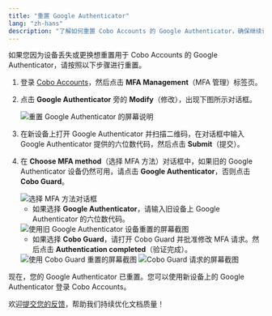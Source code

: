 ```yaml
---
title: "重置 Google Authenticator"
lang: "zh-hans"
description: "了解如何重置 Cobo Accounts 的 Google Authenticator，确保继续访问和安全。"
---
```


如果您因为设备丢失或更换想重置用于 Cobo Accounts 的 Google Authenticator，请按照以下步骤进行重置。

1. 登录 [Cobo Accounts](https://accounts.cobo.com/)，然后点击 **MFA Management**（MFA 管理）标签页。
2. 点击 **Google Authenticator** 旁的 **Modify**（修改），出现下图所示对话框。

    <img src="/en/images/cobo-accounts/_xhiQMOa7LNMh0f9QR3LCIVTSncU4VZIUcCZj5aCUP7mxmw2RaMN9mmwDwdp8mTyzWH063WyZPEcGKJEX_1sAUxBz6aMm5CVGUigupUkl3QYa0ci30dQ_C3RGL0KdVFpg7cobueWhNoxsdGdC-s23Mw.png" className="screenshot_full_screen" alt="重置 Google Authenticator 的屏幕说明" />

3. 在新设备上打开 Google Authenticator 并扫描二维码，在对话框中输入 Google Authenticator 提供的六位数代码，然后点击 **Submit**（提交）。

4. 在 **Choose MFA method**（选择 MFA 方法）对话框中，如果旧的 Google Authenticator 设备仍然可用，请点击 **Google Authenticator**，否则点击 **Cobo Guard**。

    <img src="/en/images/cobo-accounts/choose-mfa-method.png" className="screenshot_full_screen" alt="选择 MFA 方法对话框" />

    - 如果选择 **Google Authenticator**，请输入旧设备上 Google Authenticator 的六位数代码。

    <img src="/en/images/cobo-accounts/reset-with-old-ga.png" className="screenshot_full_screen" alt="使用旧 Google Authenticator 设备重置的屏幕截图" />

    - 如果选择 **Cobo Guard**，请打开 Cobo Guard 并批准修改 MFA 请求。然后点击 **Authentication completed**（验证完成）。

    <img src="/en/images/cobo-accounts/reset-with-cobo-guard.png" className="screenshot_full_screen" alt="使用 Cobo Guard 重置的屏幕截图" />

    <img src="/cn/images/cobo-accounts/cobo-guard-request.png" className="screenshot_modal" alt="Cobo Guard 请求的屏幕截图" />

现在，您的 Google Authenticator 已重置。您可以使用新设备上的 Google Authenticator 登录 Cobo Accounts。

<Tip>欢迎[提交您的反馈](https://forms.zohopublic.com/cobo/form/DocumentFeedbackForm/formperma/QvLOhxJv1_JMsJ-1dleZ8Itb_7rzN-LtgvsDdxosoVI?referrername=manuals)，帮助我们持续优化文档质量！</Tip>